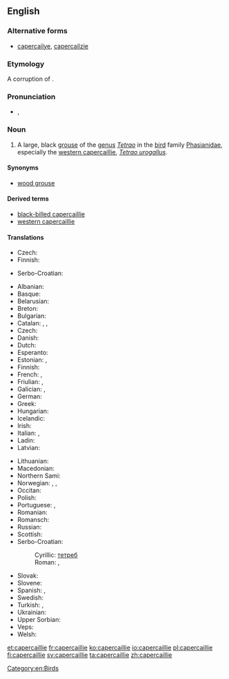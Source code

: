 ==English==
{{rfi}}
{{wikipedia}}
{{wikipedia|capercaillie}}
{{wikispecies|Tetrao urogallus}}

===Alternative forms===
* [[capercailye]], [[capercailzie]]

===Etymology===
A {{etyl|sco}} corruption of {{etyl|gd}} {{term|capull coille||horse of the woods|lang=gd}}.

===Pronunciation===
* {{IPA|/kæpəˈkeɪli/|/kæpəˈkeɪlji/}}, {{X-SAMPA|/k{p@"keIli/|/k{p@"keIlji/}}

===Noun===
{{en-noun}}

# A large, black [[grouse]] of the [[genus]] ''[[Tetrao]]'' in the [[bird]] family [[Phasianidae]], especially the [[western capercaillie]], ''[[Tetrao urogallus]]''.

====Synonyms====
* {{sense|Tetrao urogallus}} [[wood grouse]]

====Derived terms====
* [[black-billed capercaillie]]
* [[western capercaillie]]

====Translations====
{{trans-top|bird of the genus ''Tetrao''}}
* Czech: {{t+|cs|tetřev}}
* Finnish: {{t+|fi|metso}}
{{trans-mid}}
* Serbo-Croatian: {{t-|sh|tetrijeb|m}}
{{trans-bottom}}

{{trans-top|''Tetrao urogallus''}}
* Albanian: {{t-|sq|gjeli i egër}}
* Basque: {{t-|eu|basoilar}}
* Belarusian: {{t-|be|глушэц|sc=Cyrl}}
* Breton: {{t-|br|skilgog meur}}
* Bulgarian: {{t-|bg|глухар|tr=gluhar|sc=Cyrl}}
* Catalan: {{t-|ca|gall fer|m}}, {{t-|ca|gall salvatge|m}}, {{t-|ca|gall de bosc|m}}
* Czech: {{t-|cs|tetřev hlušec}}
* Danish: {{t-|da|tjur}}
* Dutch: {{t-|nl|auerhoen|n}}
* Esperanto: {{t-|eo|urogalo}}
* Estonian: {{t-|et|metsis}}, {{t-|et|mőtus}}
* Finnish: {{t+|fi|metso}}
* French: {{t+|fr|grand tétras|m}}, {{t+|fr|grand coq de bruyère|m}}
* Friulian: {{tø|fur|gjal di mont}}, {{tø|fur|gjal cedron}}
* Galician: {{t-|gl|pita do monte}}, {{t-|gl|galo do monte}}
* German: {{t+|de|Auerhuhn|n}}
* Greek: {{t-|el|αγριόκουρκος|tr=agriókourkos|sc=Grek}}
* Hungarian: {{t+|hu|siketfajd}}
* Icelandic: {{t-|is|þiður}}
* Irish: {{t-|ga|capall coille}}
* Italian: {{t-|it|urogallo|m}}, {{t-|it|gallo cedrone|m}}
* Ladin: {{tø|lld|gial grisc}}
* Latvian: {{t-|lv|mednis}}
{{trans-mid}}
* Lithuanian: {{t+|lt|kurtinys}}
* Macedonian: {{t-|mk|тетреб|tr=tetreb|sc=Cyrl}}
* Northern Sami: {{tø|se|čukčá}}
* Norwegian: {{t+|no|storfugl}}, {{t+|no|tiur}} {{qualifier|male}}, {{t+|no|røy}} {{qualifier|female}}
* Occitan: {{t-|oc|pollambèrt|m}}
* Polish: {{t+|pl|głuszec}}
* Portuguese: {{t-|pt|tetraz-grande}}, {{t-|pt|galomontês}}
* Romanian: {{t-|ro|cocoșul de munte}}
* Romansch: {{t-|rm|cot / gialina da taus}}
* Russian: {{t+|ru|глухарь|m|tr=gluχár'}}
* Scottish: {{t-|gd|capal-coille}}
* Serbo-Croatian:
*: Cyrillic: [[тетреб]] {{t-|sh|тетријеб глухан|m|sc=Cyrl}}
*: Roman: {{t-|sh|tetreb}}, {{t-|sh|tetrijeb gluhan|m}}
* Slovak: {{t-|sk|tetrov hlucháň}}
* Slovene: {{t+|sl|divji petelin}}
* Spanish: {{t+|es|urogallo|m}}, {{t-|es|gallo silvestre|m}}
* Swedish: {{t+|sv|tjäder}}
* Turkish: {{t-|tr|çali horozu}}, {{t+|tr|orman horozu}}
* Ukrainian: {{t-|uk|глухар|tr=gluhar|sc=Cyrl}}
* Upper Sorbian: {{t-|hsb|hłuchar}}
* Veps: {{tø|vep|mecoi}}
* Welsh: {{t-|cy|grugiar y coed}}
{{trans-bottom}}

[[Category:en:Birds]]

[[et:capercaillie]]
[[fr:capercaillie]]
[[ko:capercaillie]]
[[io:capercaillie]]
[[pl:capercaillie]]
[[fi:capercaillie]]
[[sv:capercaillie]]
[[ta:capercaillie]]
[[zh:capercaillie]]